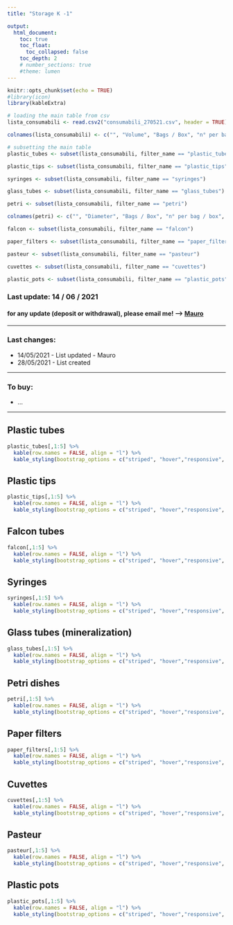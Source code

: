 ```yaml
---
title: "Storage K -1"

output: 
  html_document:
    toc: true
    toc_float:
      toc_collapsed: false
    toc_depth: 2
    # number_sections: true
    #theme: lumen
---
```


```r
knitr::opts_chunk$set(echo = TRUE)
#library(icon)
library(kableExtra)
```

```r

# loading the main table from csv
lista_consumabili <- read.csv2("consumabili_270521.csv", header = TRUE)

colnames(lista_consumabili) <- c("", "Volume", "Bags / Box", "n° per bag / box", "Total", "filter_name")

# subsetting the main table
plastic_tubes <- subset(lista_consumabili, filter_name == "plastic_tubes")

plastic_tips <- subset(lista_consumabili, filter_name == "plastic_tips")

syringes <- subset(lista_consumabili, filter_name == "syringes")

glass_tubes <- subset(lista_consumabili, filter_name == "glass_tubes")

petri <- subset(lista_consumabili, filter_name == "petri")

colnames(petri) <- c("", "Diameter", "Bags / Box", "n° per bag / box", "Total", "filter_name")

falcon <- subset(lista_consumabili, filter_name == "falcon")

paper_filters <- subset(lista_consumabili, filter_name == "paper_filters")

pasteur <- subset(lista_consumabili, filter_name == "pasteur")

cuvettes <- subset(lista_consumabili, filter_name == "cuvettes")

plastic_pots <- subset(lista_consumabili, filter_name == "plastic_pots")
```

### Last update: 14 / 06 / 2021
#### for any update (deposit or withdrawal), please email me! --> [Mauro](mailto:mauro.maver@unibz.it?subject=[Update]%20Storage%20K-1%20and%20Lab%201.20)

---

### Last changes:
- 14/05/2021 - List updated - Mauro
- 28/05/2021 - List created

---

### To buy:
- ...

---

## Plastic tubes

```r
plastic_tubes[,1:5] %>%
  kable(row.names = FALSE, align = "l") %>%
  kable_styling(bootstrap_options = c("striped", "hover","responsive", "condensed"),font_size = 16)
```

## Plastic tips

```r
plastic_tips[,1:5] %>%
  kable(row.names = FALSE, align = "l") %>%
  kable_styling(bootstrap_options = c("striped", "hover","responsive", "condensed"),font_size = 16)
```

## Falcon tubes

```r
falcon[,1:5] %>%
  kable(row.names = FALSE, align = "l") %>%
  kable_styling(bootstrap_options = c("striped", "hover","responsive", "condensed"),font_size = 16)
```

## Syringes

```r
syringes[,1:5] %>%
  kable(row.names = FALSE, align = "l") %>%
  kable_styling(bootstrap_options = c("striped", "hover","responsive", "condensed"),font_size = 16)
```

## Glass tubes (mineralization)

```r
glass_tubes[,1:5] %>%
  kable(row.names = FALSE, align = "l") %>%
  kable_styling(bootstrap_options = c("striped", "hover","responsive", "condensed"),font_size = 16)
```

## Petri dishes

```r
petri[,1:5] %>%
  kable(row.names = FALSE, align = "l") %>%
  kable_styling(bootstrap_options = c("striped", "hover","responsive", "condensed"),font_size = 16)
```

## Paper filters

```r
paper_filters[,1:5] %>%
  kable(row.names = FALSE, align = "l") %>%
  kable_styling(bootstrap_options = c("striped", "hover","responsive", "condensed"),font_size = 16)
```

## Cuvettes

```r
cuvettes[,1:5] %>%
  kable(row.names = FALSE, align = "l") %>%
  kable_styling(bootstrap_options = c("striped", "hover","responsive", "condensed"),font_size = 16)
```

## Pasteur

```r
pasteur[,1:5] %>%
  kable(row.names = FALSE, align = "l") %>%
  kable_styling(bootstrap_options = c("striped", "hover","responsive", "condensed"),font_size = 16)
```

## Plastic pots

```r
plastic_pots[,1:5] %>%
  kable(row.names = FALSE, align = "l") %>%
  kable_styling(bootstrap_options = c("striped", "hover","responsive", "condensed"),font_size = 16)
```


